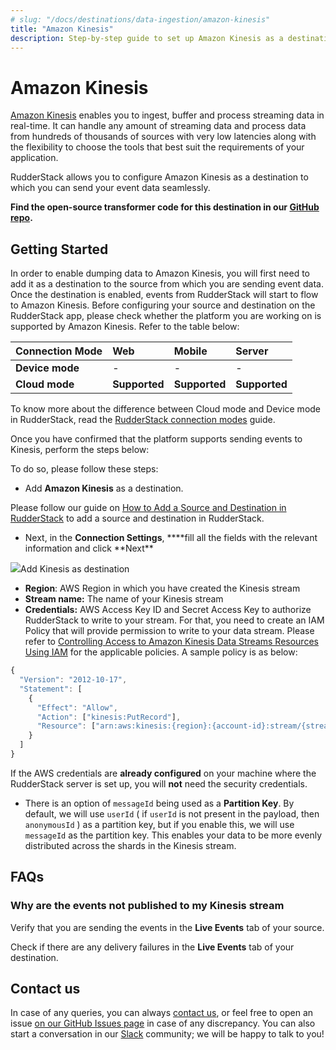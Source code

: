 ```yaml
---
# slug: "/docs/destinations/data-ingestion/amazon-kinesis"
title: "Amazon Kinesis"
description: Step-by-step guide to set up Amazon Kinesis as a destination in RudderStack.
---
```


# Amazon Kinesis

[Amazon Kinesis](https://aws.amazon.com/kinesis/) enables you to ingest, buffer and process streaming data in real-time. It can handle any amount of streaming data and process data from hundreds of thousands of sources with very low latencies along with the flexibility to choose the tools that best suit the requirements of your application.

RudderStack allows you to configure Amazon Kinesis as a destination to which you can send your event data seamlessly.

<div class="successBlock">

  **Find the open-source transformer code for this destination in our <a href="https://github.com/rudderlabs/rudder-transformer/tree/master/v0/destinations/kinesis">GitHub repo</a>.**
</div>

## **Getting Started**

In order to enable dumping data to Amazon Kinesis, you will first need to add it as a destination to the source from which you are sending event data. Once the destination is enabled, events from RudderStack will start to flow to Amazon Kinesis. Before configuring your source and destination on the RudderStack app, please check whether the platform you are working on is supported by Amazon Kinesis. Refer to the table below:

| **Connection Mode** | **Web**       | **Mobile**    | **Server**    |
| :------------------ | :------------ | :------------ | :------------ |
| **Device mode**     | -             | -             | -             |
| **Cloud mode**      | **Supported** | **Supported** | **Supported** |

<div class="infoBlock">

To know more about the difference between Cloud mode and Device mode in RudderStack, read the <a href="https://rudderstack.com/docs/rudderstack-connection-modes/">RudderStack connection modes</a> guide.

</div>

Once you have confirmed that the platform supports sending events to Kinesis, perform the steps below:

To do so, please follow these steps:

- Add **Amazon Kinesis** as a destination.

<div class="infoBlock">

Please follow our guide on <a href="https://rudderstack.com/docs/rudderstack-cloud/connections/">How to Add a Source and Destination in RudderStack</a> to add a source and destination in RudderStack.

</div>

- Next, in the **Connection Settings**, \***\*fill all the fields with the relevant information and click **Next\*\*

<img src="../../assets/image (7).png" /><span class="imageTitle">Add Kinesis as destination</span>

- **Region**: AWS Region in which you have created the Kinesis stream
- **Stream name:** The name of your Kinesis stream
- **Credentials:** AWS Access Key ID and Secret Access Key to authorize RudderStack to write to your stream. For that, you need to create an IAM Policy that will provide permission to write to your data stream. Please refer to [Controlling Access to Amazon Kinesis Data Streams Resources Using IAM](https://docs.aws.amazon.com/streams/latest/dev/controlling-access.html) for the applicable policies. A sample policy is as below:

```javascript
{
  "Version": "2012-10-17",
  "Statement": [
    {
      "Effect": "Allow",
      "Action": ["kinesis:PutRecord"],
      "Resource": ["arn:aws:kinesis:{region}:{account-id}:stream/{stream-name}"]
    }
  ]
}
```

<div class="infoBlock">

If the AWS credentials are **already configured** on your machine where the RudderStack server is set up, you will **not** need the security credentials.

</div>

- There is an option of `messageId` being used as a **Partition Key**. By default, we will use `userId` \( if `userId` is not present in the payload, then `anonymousId` \) as a partition key, but if you enable this, we will use `messageId` as the partition key. This enables your data to be more evenly distributed across the shards in the Kinesis stream.

## FAQs

### Why are the events not published to my Kinesis stream

Verify that you are sending the events in the **Live Events** tab of your source.

Check if there are any delivery failures in the **Live Events** tab of your destination.

## Contact us

In case of any queries, you can always [contact us](mailto:%20docs@rudderstack.com), or feel free to open an issue [on our GitHub Issues page](https://github.com/rudderlabs/rudder-sdk-android/issues) in case of any discrepancy. You can also start a conversation in our [Slack](https://rudderstack.com/join-rudderstack-slack-community) community; we will be happy to talk to you!
